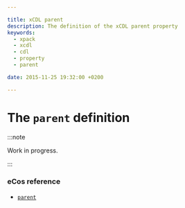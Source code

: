 ```yaml
---

title: xCDL parent
description: The definition of the xCDL parent property
keywords:
  - xpack
  - xcdl
  - cdl
  - property
  - parent

date: 2015-11-25 19:32:00 +0200

---
```


# The `parent` definition

:::note

Work in progress.

:::


### eCos reference

- [`parent`](https://ecos.sourceware.org/docs-latest/cdl-guide/ref.parent.html)
